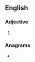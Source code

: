 ==English==

===Adjective===
{{head|en|comparative adjective}}

# {{en-comparative of|auntly}}

===Anagrams===
* {{anagrams|en|a=aeilnrtu|lunarite|retinula|tenurial}}
